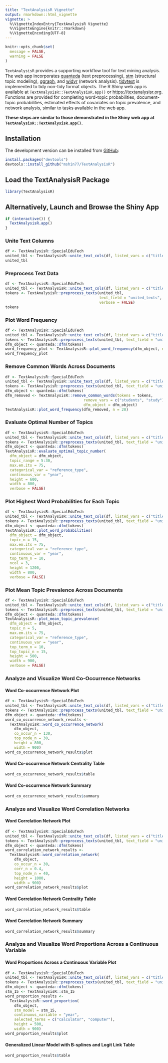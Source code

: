 ```yaml
---
title: "TextAnalysisR Vignette"
output: rmarkdown::html_vignette
vignette: >
  %\VignetteIndexEntry{TextAnalysisR Vignette}
  %\VignetteEngine{knitr::rmarkdown}
  %\VignetteEncoding{UTF-8}
---
```


```r
knitr::opts_chunk$set(
  message = FALSE, 
  warning = FALSE
)
```

`TextAnalysisR` provides a supporting workflow tool for text mining analysis. The web app incorporates [quanteda](https://github.com/quanteda/quanteda) (text preprocessing), [stm](https://github.com/bstewart/stm) (structural topic modeling), [ggraph](https://github.com/thomasp85/ggraph), and [widyr](https://github.com/juliasilge/widyr) (network analysis). [tidytext](https://github.com/cran/tidytext) is implemented to tidy non-tidy format objects. The R Shiny web app is available at `TextAnalysisR::TextAnalysisR.app()` or [https://textanalysisr.org](https://textanalysisr.org). Functions are provided for completing word-topic probabilities, document-topic probabilities, estimated effects of covariates on topic prevalence, and network analysis, similar to tasks available in the web app. 

**These steps are similar to those demonstrated in the Shiny web app at `TextAnalysisR::TextAnalysisR.app()`.**

## Installation

The development version can be installed from [GitHub](https://github.com/mshin77/TextAnalysisR):

```r
install.packages("devtools")
devtools::install_github("mshin77/TextAnalysisR")
```

## Load the TextAnalysisR Package

```r
library(TextAnalysisR)
```

## Alternatively, Launch and Browse the Shiny App

```r
if (interactive()) {
  TextAnalysisR.app()
}
```

### Unite Text Columns

```r
df <- TextAnalysisR::SpecialEduTech
united_tbl <- TextAnalysisR::unite_text_cols(df, listed_vars = c("title", "keyword", "abstract"))
united_tbl
```

### Preprocess Text Data

```r
df <- TextAnalysisR::SpecialEduTech
united_tbl <- TextAnalysisR::unite_text_cols(df, listed_vars = c("title", "keyword", "abstract"))
tokens <- TextAnalysisR::preprocess_texts(united_tbl, 
                                          text_field = "united_texts", 
                                          verbose = FALSE)
tokens
```

### Plot Word Frequency

```r
df <- TextAnalysisR::SpecialEduTech
united_tbl <- TextAnalysisR::unite_text_cols(df, listed_vars = c("title", "keyword", "abstract"))
tokens <- TextAnalysisR::preprocess_texts(united_tbl, text_field = "united_texts")
dfm_object <- quanteda::dfm(tokens)
word_frequency_plot <- TextAnalysisR::plot_word_frequency(dfm_object, n = 20)
word_frequency_plot
```

### Remove Common Words Across Documents

```r
df <- TextAnalysisR::SpecialEduTech
united_tbl <- TextAnalysisR::unite_text_cols(df, listed_vars = c("title", "keyword", "abstract"))
tokens <- TextAnalysisR::preprocess_texts(united_tbl, text_field = "united_texts")
dfm_object <- quanteda::dfm(tokens)
dfm_removed <- TextAnalysisR::remove_common_words(tokens = tokens, 
                                   remove_vars = c("students", "study"), 
                                   dfm_object = dfm_object)
TextAnalysisR::plot_word_frequency(dfm_removed, n = 20)
```


### Evaluate Optimal Number of Topics

```r
df <- TextAnalysisR::SpecialEduTech
united_tbl <- TextAnalysisR::unite_text_cols(df, listed_vars = c("title", "keyword", "abstract"))
tokens <- TextAnalysisR::preprocess_texts(united_tbl, text_field = "united_texts")
dfm_object <- quanteda::dfm(tokens)
TextAnalysisR::evaluate_optimal_topic_number(
  dfm_object = dfm_object,
  topic_range = 5:30,
  max.em.its = 75,
  categorical_var = "reference_type",
  continuous_var = "year",
  height = 600,
  width = 800,
  verbose = FALSE)
```

### Plot Highest Word Probabilities for Each Topic

```r
df <- TextAnalysisR::SpecialEduTech
united_tbl <- TextAnalysisR::unite_text_cols(df, listed_vars = c("title", "keyword", "abstract"))
tokens <- TextAnalysisR::preprocess_texts(united_tbl, text_field = "united_texts")
dfm_object <- quanteda::dfm(tokens)
TextAnalysisR::plot_word_probabilities(
  dfm_object = dfm_object,
  topic_n = 15,
  max.em.its = 75,
  categorical_var = "reference_type",
  continuous_var = "year",
  top_term_n = 10,
  ncol = 3,
  height = 1200,
  width = 800,
  verbose = FALSE)
```

### Plot Mean Topic Prevalence Across Documents

```r
df <- TextAnalysisR::SpecialEduTech
united_tbl <- TextAnalysisR::unite_text_cols(df, listed_vars = c("title", "keyword", "abstract"))
tokens <- TextAnalysisR::preprocess_texts(united_tbl, text_field = "united_texts")
dfm_object <- quanteda::dfm(tokens)
TextAnalysisR::plot_mean_topic_prevalence(
  dfm_object = dfm_object,
  topic_n = 5,
  max.em.its = 75,
  categorical_var = "reference_type",
  continuous_var = "year",
  top_term_n = 10,
  top_topic_n = 15,
  height = 500,
  width = 900,
  verbose = FALSE)
```

### Analyze and Visualize Word Co-Occurrence Networks

#### Word Co-occurrence Network Plot 

```r
df <- TextAnalysisR::SpecialEduTech
united_tbl <- TextAnalysisR::unite_text_cols(df, listed_vars = c("title", "keyword", "abstract"))
tokens <- TextAnalysisR::preprocess_texts(united_tbl, text_field = "united_texts")
dfm_object <- quanteda::dfm(tokens)
word_co_occurrence_network_results <- 
  TextAnalysisR::word_co_occurrence_network(
    dfm_object,
    co_occur_n = 130,
    top_node_n = 30,
    height = 800,
    width = 900)
word_co_occurrence_network_results$plot
```

#### Word Co-occurrence Network Centrality Table

```r
word_co_occurrence_network_results$table
```

#### Word Co-occurrence Network Summary 

```r
word_co_occurrence_network_results$summary
```


### Analyze and Visualize Word Correlation Networks

#### Word Correlation Network Plot 

```r
df <- TextAnalysisR::SpecialEduTech
united_tbl <- TextAnalysisR::unite_text_cols(df, listed_vars = c("title", "keyword", "abstract"))
tokens <- TextAnalysisR::preprocess_texts(united_tbl, text_field = "united_texts")
dfm_object <- quanteda::dfm(tokens)
word_correlation_network_results <- 
  TextAnalysisR::word_correlation_network(
    dfm_object,
    co_occur_n = 30,
    corr_n = 0.4,
    top_node_n = 40,
    height = 1000,
    width = 900)
word_correlation_network_results$plot
```

#### Word Correlation Network Centrality Table

```r
word_correlation_network_results$table
```

#### Word Correlation Network Summary 

```r
word_correlation_network_results$summary
```

### Analyze and Visualize Word Proportions Across a Continuous Variable

#### Word Proportions Across a Continuous Variable Plot

```r
df <- TextAnalysisR::SpecialEduTech
united_tbl <- TextAnalysisR::unite_text_cols(df, listed_vars = c("title", "keyword", "abstract"))
tokens <- TextAnalysisR::preprocess_texts(united_tbl, text_field = "united_texts")
dfm_object <- quanteda::dfm(tokens)
stm_15 <- TextAnalysisR::stm_15
word_proportion_results <- 
  TextAnalysisR::word_proportion(
    dfm_object,
    stm_model = stm_15,
    continuous_variable = "year",
    selected_terms = c("calculator", "computer"),
    height = 500,
    width = 900)
word_proportion_results$plot
```

#### Generalized Linear Model with B-splines and Logit Link Table

```r
word_proportion_results$table
```


